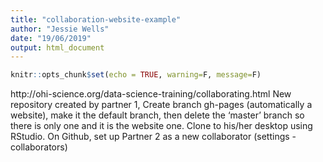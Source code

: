 ```yaml
---
title: "collaboration-website-example"
author: "Jessie Wells"
date: "19/06/2019"
output: html_document
---
```


```r
knitr::opts_chunk$set(echo = TRUE, warning=F, message=F)
```

http://ohi-science.org/data-science-training/collaborating.html
New repository created by partner 1, 
Create branch gh-pages (automatically a website), make it the default branch, then delete the 'master' branch so there is only one and it is the website one.
Clone to his/her desktop using RStudio.
On Github, set up Partner 2 as a new collaborator (settings - collaborators)

